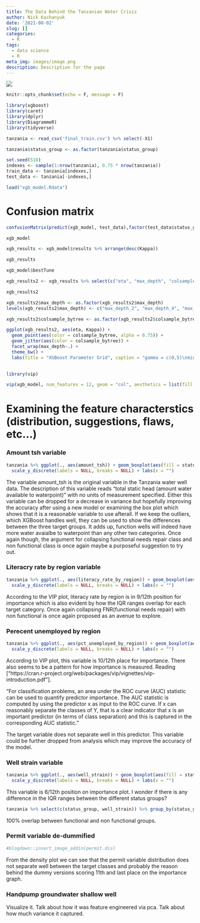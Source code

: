 ```yaml
---
title: The Data Behind the Tanzanian Water Crisis
author: Nick Kachanyuk
date: '2021-08-02'
slug: []
categories:
  - R
tags:
  - data science
  - R
meta_img: images/image.png
description: Description for the page
---
```


![](images/lions.jpg)

```r
knitr::opts_chunk$set(echo = F, message = F)
```

```r
library(xgboost)
library(caret)
library(dplyr)
library(DiagrammeR)
library(tidyverse)
```

```r
tanzania <- read_csv('final_train.csv') %>% select(-X1)

tanzania$status_group <- as.factor(tanzania$status_group)
```

```r
set.seed(510)
indexes <- sample(1:nrow(tanzania), 0.75 * nrow(tanzania))
train_data <- tanzania[indexes,]
test_data <- tanzania[-indexes,]
```

```r
load("xgb_model.Rdata")
```

# Confusion matrix

```r
confusionMatrix(predict(xgb_model, test_data),factor(test_data$status_group))
```

```r
xgb_model
```

```r
xgb_results <- xgb_model$results %>% arrange(desc(Kappa))

xgb_results
```

```r
xgb_model$bestTune
```

```r
xgb_results2 <- xgb_results %>% select(c("eta", "max_depth", "colsample_bytree", "min_child_weight", "Kappa"))

xgb_results2
```

```r
xgb_results2$max_depth <- as.factor(xgb_results2$max_depth)
levels(xgb_results2$max_depth) <- c("max_depth_2", "max_depth_4", "max_depth_6", "max_depth_8")

xgb_results2$colsample_bytree <- as.factor(xgb_results2$colsample_bytree)

ggplot(xgb_results2, aes(eta, Kappa)) + 
  geom_point(aes(color = colsample_bytree, alpha = 0.75)) +
  geom_jitter(aes(color = colsample_bytree)) + 
  facet_wrap(max_depth~.) + 
  theme_bw() + 
  labs(title = "XGBoost Parameter Grid", caption = "gamma = c(0,5)\nmin_child_weight = 5") 
  
```

```r
library(vip)

vip(xgb_model, num_features = 12, geom = "col", aesthetics = list(fill = "bisque1", size = 0.5, color = "mistyrose3")) + theme_bw() + xlab(label = "Feature name")
```

# Examining the feature characterstics (distribution, suggestions, flaws, etc...)

### Amount tsh variable

```r
tanzania %>% ggplot(., aes(amount_tsh)) + geom_boxplot(aes(fill = status_group)) + facet_grid(status_group ~.) + theme_bw() + 
  scale_y_discrete(labels = NULL, breaks = NULL) + labs(x = "")
```

The variable amount_tsh is the original variable in the Tanzania water well data. The description of this variable reads "total static head (amount water available to waterpoint)" with no units of measurement specified. Either this variable can be dropped for a decrease in variance but hopefully improving the accuracy after using a new model or examining the box plot which shows that it is a reasonable variable to use afterall. If we keep the outliers, which XGBoost handles well, they can be used to show the differences between the three target groups. It adds up, function wells will indeed have more water avaialbe to waterpoint than any other two categories. Once again though, the argument for collapsing functional needs repair class and non functional class is once again maybe a purposeful suggestion to try out.

### Literacry rate by region variable

```r
tanzania %>% ggplot(., aes(literacy_rate_by_region)) + geom_boxplot(aes(fill = status_group)) + facet_grid(status_group ~.) + theme_bw() +
  scale_y_discrete(labels = NULL, breaks = NULL) + labs(x = "")
```

According to the VIP plot, literacy rate by region is in 9/12th position for importance which is also evident by how the IQR ranges overlap for each target category. Once again collapsing FNR(functional needs repair) with non functional is once again proposed as an avenue to explore.

### Perecent unemployed by region

```r
tanzania %>% ggplot(., aes(pct_unemployed_by_region)) + geom_boxplot(aes(fill = status_group)) + facet_grid(status_group ~.) + theme_bw() +
  scale_y_discrete(labels = NULL, breaks = NULL) + labs(x = "")
```

According to VIP plot, this variable is 10/12th place for importance. There also seems to be a pattern for how importance is measured. Reading ["https://cran.r-project.org/web/packages/vip/vignettes/vip-introduction.pdf"]. 

"For classification problems, an area under the ROC curve (AUC) statistic can be used to quantify predictor importance.
The AUC statistic is computed by using the predictor x as input to the ROC curve. If x can reasonably
separate the classes of Y, that is a clear indicator that x is an important predictor (in terms of class
separation) and this is captured in the corresponding AUC statistic."

The target variable does not separate well in this predictor. This variable could be further dropped from analysis which may improve the accuracy of the model.

### Well strain variable

```r
tanzania %>% ggplot(., aes(well_strain)) + geom_boxplot(aes(fill = status_group)) + facet_grid(status_group ~.) + theme_bw() +
  scale_y_discrete(labels = NULL, breaks = NULL) + labs(x = "")
```

This variable is 6/12th position on importance plot. I wonder if there is any difference in the IQR ranges between the different status groups?

```r
tanzania %>% select(c(status_group, well_strain)) %>% group_by(status_group) %>% summarise(iqr = IQR(well_strain))
```

100% overlap between functional and non functional groups.

### Permit variable de-dummified

```r
#blogdown::insert_image_addin(permit.dis)
```

From the density plot we can see that the permit variable distribution does not separate well between the target classes and probably the reason behind the dummy versions scoring 11th and last place on the importance graph.

### Handpump groundwater shallow well
Visualize it.
Talk about how it was feature engineered via pca.
Talk about how much variance it captured.
